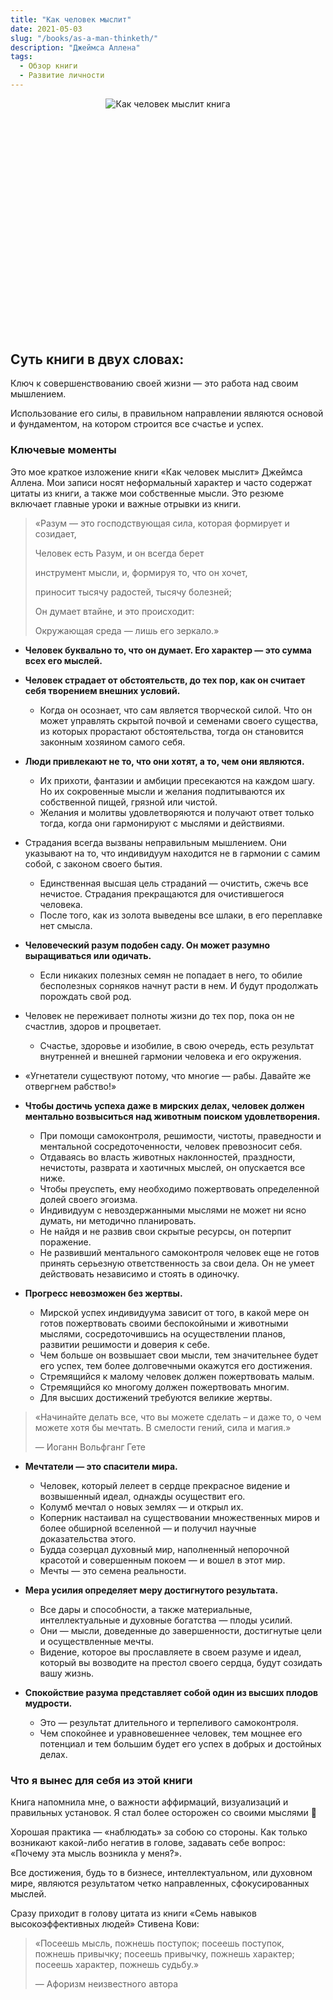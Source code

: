 ```yaml
---
title: "Как человек мыслит"
date: 2021-05-03
slug: "/books/as-a-man-thinketh/"
description: "Джеймса Аллена"
tags:
  - Обзор книги
  - Развитие личности 
---
```


<div class="images" align="center" style="width:250px; height: 250px; margin: auto; position: relative; margin-bottom: 155px;">
    <div class="image_item">
        <img alt="Как человек мыслит книга" src="/as-a-man-thinketh-book.jpeg" />
    </div>
</div>

 ## Суть книги в двух словах:

Ключ к совершенствованию своей жизни — это работа над своим мышлением. 

Использование его силы, в правильном направлении являются основой и фундаментом, на котором строится все счастье и успех.

### Ключевые моменты

Это мое краткое изложение книги «Как человек мыслит» Джеймса Аллена. Мои записи носят неформальный характер и часто содержат цитаты из книги, а также мои собственные мысли. Это резюме включает главные уроки и важные отрывки из книги.

> «Разум — это господствующая сила, которая формирует и созидает,
>
> Человек есть Разум, и он всегда берет
>
> инструмент мысли, и, формируя то, что он хочет,
>
> приносит тысячу радостей, тысячу болезней;
>
> Он думает втайне, и это происходит:
>
> Окружающая среда — лишь его зеркало.»

* **Человек буквально то, что он думает. Его характер — это сумма всех его мыслей.**

* **Человек страдает от обстоятельств, до тех пор, как он считает себя творением внешних условий.**
    * Когда он осознает, что сам является творческой силой. Что он может управлять скрытой почвой и семенами своего существа, из которых прорастают обстоятельства, тогда он становится законным хозяином самого себя.

* **Люди привлекают не то, что они хотят, а то, чем они являются.** 
    * Их прихоти, фантазии и амбиции пресекаются на каждом шагу. Но их сокровенные мысли и желания подпитываются их собственной пищей, грязной или чистой.
    * Желания и молитвы удовлетворяются и получают ответ только тогда, когда они гармонируют с мыслями и действиями.

* Страдания всегда вызваны неправильным мышлением. Они указывают на то, что индивидуум находится не в гармонии с самим собой, с законом своего бытия. 
    * Единственная высшая цель страданий — очистить, сжечь все нечистое. Страдания прекращаются для очистившегося человека. 
    * После того, как из золота выведены все шлаки, в его переплавке нет смысла. 

* **Человеческий разум подобен саду. Он может разумно выращиваться или одичать.** 
    * Если никаких полезных семян не попадает в него, то обилие бесполезных сорняков начнут расти в нем. И будут продолжать порождать свой род.

* Человек не переживает полноты жизни до тех пор, пока он не счастлив, здоров и процветает. 
    * Счастье, здоровье и изобилие, в свою очередь, есть результат внутренней и внешней гармонии человека и его окружения.

* «Угнетатели существуют потому, что многие — рабы. Давайте же отвергнем рабство!»

* **Чтобы достичь успеха даже в мирских делах, человек должен ментально возвыситься над животным поиском удовлетворения.**
    * При помощи самоконтроля, решимости, чистоты, праведности и ментальной сосредоточенности, человек превозносит себя. 
    * Отдаваясь во власть животных наклонностей, праздности, нечистоты, разврата и хаотичных мыслей, он опускается все ниже. 
    * Чтобы преуспеть, ему необходимо пожертвовать определенной долей своего эгоизма. 
    * Индивидуум с невоздержанными мыслями не может ни ясно думать, ни методично планировать. 
    * Не найдя и не развив свои скрытые ресурсы, он потерпит поражение. 
    * Не развивший ментального самоконтроля человек еще не готов принять серьезную ответственность за свои дела. Он не умеет действовать независимо и стоять в одиночку. 

* **Прогресс невозможен без жертвы.** 
    * Мирской успех индивидуума зависит от того, в какой мере он готов пожертвовать своими беспокойными и животными мыслями, сосредоточившись на осуществлении планов, развитии решимости и доверия к себе. 
    * Чем больше он возвышает свои мысли, тем значительнее будет его успех, тем более долговечными окажутся его достижения.
    * Стремящийся к малому человек должен пожертвовать малым. 
    * Стремящийся ко многому должен пожертвовать многим. 
    * Для высших достижений требуются великие жертвы.

> «Начинайте делать все, что вы можете сделать – и даже то, о чем можете хотя бы мечтать. В смелости гений, сила и магия.» 
>
> —  Иоганн Вольфганг Гете

* **Мечтатели — это спасители мира.**  
    * Человек, который лелеет в сердце прекрасное видение и возвышенный идеал, однажды осуществит его. 
    * Колумб мечтал о новых землях — и открыл их. 
    * Коперник настаивал на существовании множественных миров и более обширной вселенной — и получил научные доказательства этого.
    * Будда созерцал духовный мир, наполненный непорочной красотой и совершенным покоем — и вошел в этот мир.
    * Мечты — это семена реальности.

* **Мера усилия определяет меру достигнутого результата.** 
    * Все дары и способности, а также материальные, интеллектуальные и духовные богатства — плоды усилий. 
    * Они — мысли, доведенные до завершенности, достигнутые цели и осуществленные мечты. 
    * Видение, которое вы прославляете в своем разуме и идеал, который вы возводите на престол своего сердца, будут созидать вашу жизнь.

* **Спокойствие разума представляет собой один из высших плодов мудрости.** 
    * Это — результат длительного и терпеливого самоконтроля. 
    * Чем спокойнее и уравновешеннее человек, тем мощнее его потенциал и тем большим будет его успех в добрых и достойных делах.

### Что я вынес для себя из этой книги 

Книга напомнила мне, о важности аффирмаций, визуализаций и правильных установок. Я стал более осторожен со своими мыслями 🙂

Хорошая практика — «наблюдать» за собою со стороны. Как только возникают какой-либо негатив в голове, задавать себе вопрос: «Почему эта мысль возникла у меня?».

Все достижения, будь то в бизнесе, интеллектуальном, или духовном мире, являются результатом четко направленных, сфокусированных мыслей.

Сразу приходит в голову цитата из книги «Семь навыков высокоэффективных людей» Стивена Кови:

> «Посеешь мысль, пожнешь поступок; посеешь поступок, пожнешь привычку; посеешь привычку, пожнешь характер; посеешь характер, пожнешь судьбу.» 
> 
> — Афоризм неизвестного автора